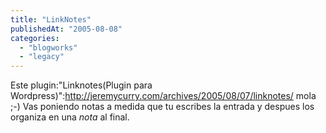 ```yaml
---
title: "LinkNotes"
publishedAt: "2005-08-08"
categories: 
  - "blogworks"
  - "legacy"
---
```


Este plugin:"Linknotes(Plugin para Wordpress)":http://jeremycurry.com/archives/2005/08/07/linknotes/ mola ;-) Vas poniendo notas a medida que tu escribes la entrada y despues los organiza en una _nota_ al final.
